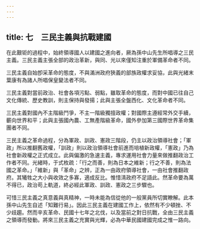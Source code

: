```yaml
---
---
---
```

title: 七　三民主義與抗戰建國
---




在此艱钜的過程中，始終領導國人以建國之進向者，厥為孫中山先生所唱導之三民主義。三民主義主張全部的政治革新，與同、光以來僅知注重於軍備革命者不同。

三民主義自始卽采革命的態度，不與滿洲政府狹義的部族政權求妥協，此與光緒末葉康有為諸人所唱保皇變法者不同。

三民主義對當前政治、社會各項污點、弱點，雖取革命的態度，而對中國已往自己文化傳統、歷史教訓，則主保持與發揚；此與主張全盤西化、文化革命者不同。

三民主義對國內不主階級鬥爭，不主一階級獨擅政權；對國際主遵經常外交手續，蘄向世界和平；此與主張國內農、工無產階級革命，國外參加第三國際世界革命集團者不同。

三民主義之革命過程，分為軍政、訓政、憲政三階段，仍主以政治領導社會；「軍政」所以推翻舊政權，「訓政」則以政治領導社會前進而培植新政權，「憲政」乃為社會新政權之正式成立。此與偏激的急速主義，專求運用社會力量來做推翻政治工作者不同。光緒時，于式枚疏：「行之而善，則為日本之維新；行之不善，則為法國之革命。」「維新」與「革命」之辨，正為一由政府領導社會，一由社會推翻政府。其犧牲之大小與收效之多寡，適成反比。惟惜淸政府不足語此。然革命要為萬不得已，政治苟上軌道，終必經此軍政、訓政、憲政之三步驟也。

可惜三民主義之真意義與真精神，一時未能為信從他的一般黨員所切實瞭解。此本孫中山先生自述「知難行易」。因此三民主義在建國工作上，依然有不少頓挫、不少歧趨。然而辛亥革命、民國十七年之北伐，以及當前之對日抗戰，全由三民主義之領導而發動。將來三民主義之充實與光輝，必為中華民國建國完成之惟一路向。